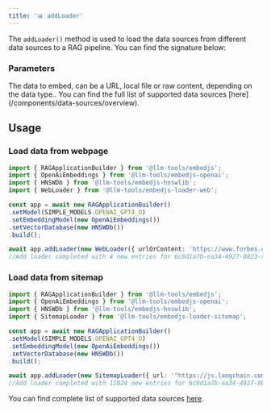 ---
title: '📊 addLoader'
---

The `addLoader()` method is used to load the data sources from different data sources to a RAG pipeline. You can find the signature below:

### Parameters

<ParamField path="loaderParam" type="string" required>
    The data to embed, can be a URL, local file or raw content, depending on the data type.. You can find the full list of supported data sources [here](/components/data-sources/overview).
</ParamField>

## Usage

### Load data from webpage

```ts Code example
import { RAGApplicationBuilder } from '@llm-tools/embedjs';
import { OpenAiEmbeddings } from '@llm-tools/embedjs-openai';
import { HNSWDb } from '@llm-tools/embedjs-hnswlib';
import { WebLoader } from '@llm-tools/embedjs-loader-web';

const app = await new RAGApplicationBuilder()
.setModel(SIMPLE_MODELS.OPENAI_GPT4_O)
.setEmbeddingModel(new OpenAiEmbeddings())
.setVectorDatabase(new HNSWDb())
.build();

await app.addLoader(new WebLoader({ urlOrContent: 'https://www.forbes.com/profile/elon-musk' }));
//Add loader completed with 4 new entries for 6c8d1a7b-ea34-4927-8823-xba29dcfc5ac
```

### Load data from sitemap

```ts Code example
import { RAGApplicationBuilder } from '@llm-tools/embedjs';
import { OpenAiEmbeddings } from '@llm-tools/embedjs-openai';
import { HNSWDb } from '@llm-tools/embedjs-hnswlib';
import { SitemapLoader } from '@llm-tools/embedjs-loader-sitemap';

const app = await new RAGApplicationBuilder()
.setModel(SIMPLE_MODELS.OPENAI_GPT4_O)
.setEmbeddingModel(new OpenAiEmbeddings())
.setVectorDatabase(new HNSWDb())
.build();

await app.addLoader(new SitemapLoader({ url: '"https://js.langchain.com/sitemap.xml' }));
//Add loader completed with 11024 new entries for 6c8d1a7b-ea34-4927-8823-xba29dcfc5ad
```

You can find complete list of supported data sources [here](/components/data-sources/overview).
